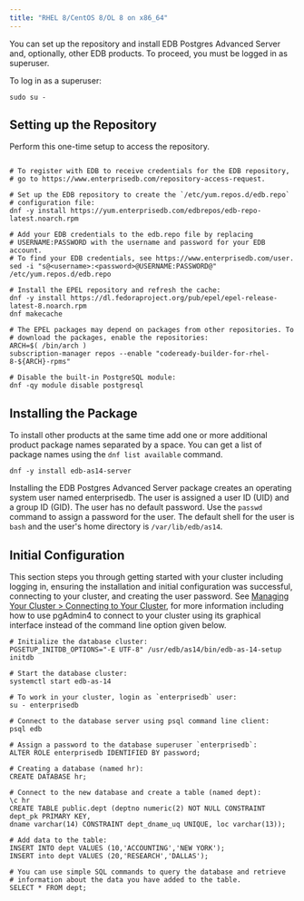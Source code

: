```yaml
---
title: "RHEL 8/CentOS 8/OL 8 on x86_64"
---
```


You can set up the repository and install EDB Postgres Advanced Server and, optionally, other EDB products. To proceed, you must be logged in as superuser.

To log in as a superuser:

```shell
sudo su -
```

## Setting up the Repository

Perform this one-time setup to access the repository.

```shell

# To register with EDB to receive credentials for the EDB repository, 
# go to https://www.enterprisedb.com/repository-access-request.

# Set up the EDB repository to create the `/etc/yum.repos.d/edb.repo` 
# configuration file:
dnf -y install https://yum.enterprisedb.com/edbrepos/edb-repo-latest.noarch.rpm

# Add your EDB credentials to the edb.repo file by replacing 
# USERNAME:PASSWORD with the username and password for your EDB account. 
# To find your EDB credentials, see https://www.enterprisedb.com/user. 
sed -i "s@<username>:<password>@USERNAME:PASSWORD@" /etc/yum.repos.d/edb.repo

# Install the EPEL repository and refresh the cache:
dnf -y install https://dl.fedoraproject.org/pub/epel/epel-release-latest-8.noarch.rpm
dnf makecache

# The EPEL packages may depend on packages from other repositories. To 
# download the packages, enable the repositories:
ARCH=$( /bin/arch )
subscription-manager repos --enable "codeready-builder-for-rhel-8-${ARCH}-rpms"

# Disable the built-in PostgreSQL module:
dnf -qy module disable postgresql   
```

## Installing the Package

To install other products at the same time add one or more additional product package names separated by a space. You can get a list of package names using the `dnf list available` command.

```shell
dnf -y install edb-as14-server 
```

Installing the EDB Postgres Advanced Server package creates an operating system user named enterprisedb. The user is assigned a user ID (UID) and a group ID (GID). The user has no default password. Use the `passwd` command to assign a password for the user. The default shell for the user is `bash` and the user's home directory is `/var/lib/edb/as14`.

## Initial Configuration
This section steps you through getting started with your cluster including logging in, ensuring the installation and initial configuration was successful, connecting to your cluster, and creating the user password. See [Managing Your Cluster > Connecting to Your Cluster](), for more information including how to use pgAdmin4 to connect to your cluster using its graphical interface instead of the command line option given below.

```shell
# Initialize the database cluster:
PGSETUP_INITDB_OPTIONS="-E UTF-8" /usr/edb/as14/bin/edb-as-14-setup initdb
   
# Start the database cluster:
systemctl start edb-as-14

# To work in your cluster, login as `enterprisedb` user:
su - enterprisedb

# Connect to the database server using psql command line client:
psql edb

# Assign a password to the database superuser `enterprisedb`:
ALTER ROLE enterprisedb IDENTIFIED BY password;

# Creating a database (named hr):
CREATE DATABASE hr;

# Connect to the new database and create a table (named dept):
\c hr
CREATE TABLE public.dept (deptno numeric(2) NOT NULL CONSTRAINT dept_pk PRIMARY KEY, 
dname varchar(14) CONSTRAINT dept_dname_uq UNIQUE, loc varchar(13));

# Add data to the table:
INSERT INTO dept VALUES (10,'ACCOUNTING','NEW YORK');
INSERT into dept VALUES (20,'RESEARCH','DALLAS');

# You can use simple SQL commands to query the database and retrieve 
# information about the data you have added to the table. 
SELECT * FROM dept;

```




